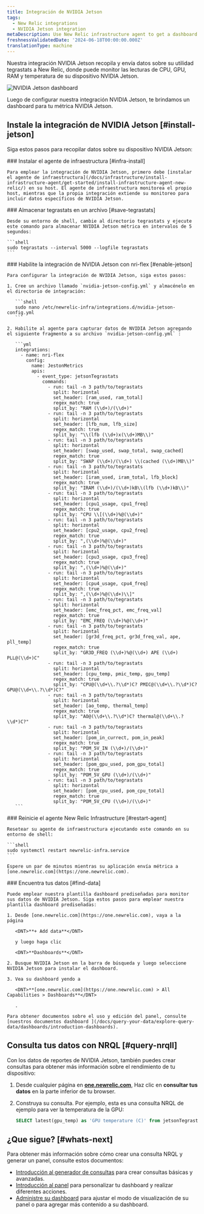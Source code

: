 ```yaml
---
title: Integración de NVIDIA Jetson
tags:
  - New Relic integrations
  - NVIDIA Jetson integration
metaDescription: Use New Relic infrastructure agent to get a dashboard with metrics from your NVIDIA Jetson.
freshnessValidatedDate: '2024-06-18T00:00:00.000Z'
translationType: machine
---
```



Nuestra integración NVIDIA Jetson recopila y envía datos sobre su utilidad tegrastats a New Relic, donde puede monitor las lecturas de CPU, GPU, RAM y temperatura de su dispositivo NVIDIA Jetson.

<img
  title="NVIDIA Jetson dashboard"
  alt="NVIDIA Jetson dashboard"
  src={jetsonDashboard}
/>

<figcaption>
  Luego de configurar nuestra integración NVIDIA Jetson, te brindamos un dashboard para tu métrica NVIDIA Jetson.
</figcaption>

## Instale la integración de NVIDIA Jetson [#install-jetson]

Siga estos pasos para recopilar datos sobre su dispositivo NVIDIA Jetson:

<Steps>
  <Step>
    ### Instalar el agente de infraestructura [#infra-install]

    Para emplear la integración de NVIDIA Jetson, primero debe [instalar el agente de infraestructura](/docs/infrastructure/install-infrastructure-agent/get-started/install-infrastructure-agent-new-relic/) en su host. El agente de infraestructura monitorea el propio host, mientras que la propia integración extiende su monitoreo para incluir datos específicos de NVIDIA Jetson.
  </Step>

  <Step>
    ### Almacenar tegrastats en un archivo [#save-tegrastats]

    Desde su entorno de shell, cambie al directorio tegrastats y ejecute este comando para almacenar NVIDIA Jetson métrica en intervalos de 5 segundos:

    ```shell
    sudo tegrastats --interval 5000 --logfile tegrastats
    ```
  </Step>

  <Step>
    ### Habilite la integración de NVIDIA Jetson con nri-flex [#enable-jetson]

    Para configurar la integración de NVIDIA Jetson, siga estos pasos:

    1. Cree un archivo llamado `nvidia-jetson-config.yml` y almacénelo en el directorio de integración:

       ```shell
       sudo nano /etc/newrelic-infra/integrations.d/nvidia-jetson-config.yml
       ```

    2. Habilite al agente para capturar datos de NVIDIA Jetson agregando el siguiente fragmento a su archivo `nvidia-jetson-config.yml` :

       ```yml
       integrations:
         - name: nri-flex
           config:
             name: JestonMetrics
             apis:
               - event_type: jetsonTegrastats
                 commands:
                   - run: tail -n 3 path/to/tegrastats
                     split: horizontal
                     set_header: [ram_used, ram_total]
                     regex_match: true
                     split_by: "RAM (\\d+)/(\\d+)"
                   - run: tail -n 3 path/to/tegrastats
                     split: horizontal
                     set_header: [lfb_num, lfb_size]
                     regex_match: true
                     split_by: "\\(lfb (\\d+)x(\\d+)MB\\)"
                   - run: tail -n 3 path/to/tegrastats
                     split: horizontal
                     set_header: [swap_used, swap_total, swap_cached]
                     regex_match: true
                     split_by: "SWAP (\\d+)/(\\d+) \\(cached (\\d+)MB\\)" 
                   - run: tail -n 3 path/to/tegrastats
                     split: horizontal
                     set_header: [iram_used, iram_total, lfb_block]
                     regex_match: true
                     split_by: "IRAM (\\d+)/(\\d+)kB\\(lfb (\\d+)kB\\)"        
                   - run: tail -n 3 path/to/tegrastats
                     split: horizontal
                     set_header: [cpu1_usage, cpu1_freq]
                     regex_match: true
                     split_by: "CPU \\[(\\d+)%@(\\d+)" 
                   - run: tail -n 3 path/to/tegrastats
                     split: horizontal
                     set_header: [cpu2_usage, cpu2_freq]
                     regex_match: true
                     split_by: ",(\\d+)%@(\\d+)" 
                   - run: tail -n 3 path/to/tegrastats
                     split: horizontal
                     set_header: [cpu3_usage, cpu3_freq]
                     regex_match: true
                     split_by: ",(\\d+)%@(\\d+)" 
                   - run: tail -n 3 path/to/tegrastats
                     split: horizontal
                     set_header: [cpu4_usage, cpu4_freq]
                     regex_match: true
                     split_by: ",(\\d+)%@(\\d+)\\]"       
                   - run: tail -n 3 path/to/tegrastats
                     split: horizontal
                     set_header: [emc_freq_pct, emc_freq_val]
                     regex_match: true
                     split_by: "EMC_FREQ (\\d+)%@(\\d+)"
                   - run: tail -n 3 path/to/tegrastats
                     split: horizontal
                     set_header: [gr3d_freq_pct, gr3d_freq_val, ape, pll_temp]
                     regex_match: true
                     split_by: "GR3D_FREQ (\\d+)%@(\\d+) APE (\\d+) PLL@(\\d+)C" 
                   - run: tail -n 3 path/to/tegrastats
                     split: horizontal
                     set_header: [cpu_temp, pmic_temp, gpu_temp]
                     regex_match: true
                     split_by: "CPU@(\\d+\\.?\\d*)C? PMIC@(\\d+\\.?\\d*)C? GPU@(\\d+\\.?\\d*)C?"
                   - run: tail -n 3 path/to/tegrastats
                     split: horizontal
                     set_header: [ao_temp, thermal_temp]
                     regex_match: true
                     split_by: "AO@(\\d+\\.?\\d*)C? thermal@(\\d+\\.?\\d*)C?"
                   - run: tail -n 3 path/to/tegrastats
                     split: horizontal
                     set_header: [pom_in_currect, pom_in_peak]
                     regex_match: true
                     split_by: "POM_5V_IN (\\d+)/(\\d+)"
                   - run: tail -n 3 path/to/tegrastats
                     split: horizontal
                     set_header: [pom_gpu_used, pom_gpu_total]
                     regex_match: true
                     split_by: "POM_5V_GPU (\\d+)/(\\d+)"   
                   - run: tail -n 3 path/to/tegrastats
                     split: horizontal
                     set_header: [pom_cpu_used, pom_cpu_total]
                     regex_match: true
                     split_by: "POM_5V_CPU (\\d+)/(\\d+)"            
       ```
  </Step>

  <Step>
    ### Reinicie el agente New Relic Infrastructure [#restart-agent]

    Resetear su agente de infraestructura ejecutando este comando en su entorno de shell:

    ```shell
    sudo systemctl restart newrelic-infra.service
    ```

    Espere un par de minutos mientras su aplicación envía métrica a [one.newrelic.com](https://one.newrelic.com).
  </Step>

  <Step>
    ### Encuentra tus datos [#find-data]

    Puede emplear nuestra plantilla dashboard prediseñadas para monitor sus datos de NVIDIA Jetson. Siga estos pasos para emplear nuestra plantilla dashboard prediseñadas:

    1. Desde [one.newrelic.com](https://one.newrelic.com), vaya a la página

       <DNT>**+ Add data**</DNT>

       y luego haga clic

       <DNT>**Dashboards**</DNT>

    2. Busque NVIDIA Jetson en la barra de búsqueda y luego seleccione NVIDIA Jetson para instalar el dashboard.

    3. Vea su dashboard yendo a

       <DNT>**[one.newrelic.com](https://one.newrelic.com) > All Capabilities > Dashboards**</DNT>

       .

    Para obtener documentos sobre el uso y edición del panel, consulte [nuestros documentos dashboard ](/docs/query-your-data/explore-query-data/dashboards/introduction-dashboards).
  </Step>
</Steps>

## Consulta tus datos con NRQL [#query-nrqll]

Con los datos de reportes de NVIDIA Jetson, también puedes crear consultas para obtener más información sobre el rendimiento de tu dispositivo:

1. Desde cualquier página en **[one.newrelic.com](https://one.newrelic.com)**, Haz clic en **consultar tus datos** en la parte inferior de tu browser.

2. Construya su consulta. Por ejemplo, esta es una consulta NRQL de ejemplo para ver la temperatura de la GPU:

   ```sql
   SELECT latest(gpu_temp) as 'GPU temperature (C)' from jetsonTegrastats 
   ```

## ¿Que sigue? [#whats-next]

Para obtener más información sobre cómo crear una consulta NRQL y generar un panel, consulte estos documentos:

* [Introducción al generador de consultas](/docs/query-your-data/explore-query-data/query-builder/introduction-query-builder) para crear consultas básicas y avanzadas.
* [Introducción al panel](/docs/query-your-data/explore-query-data/dashboards/introduction-dashboards) para personalizar tu dashboard y realizar diferentes acciones.
* [Administre su dashboard](/docs/query-your-data/explore-query-data/dashboards/manage-your-dashboard) para ajustar el modo de visualización de su panel o para agregar más contenido a su dashboard.